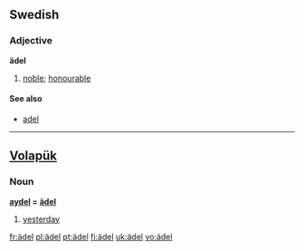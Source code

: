 ==Swedish==
{{sv-adj-reg|3=ädl}}

===Adjective===
'''ädel'''

# [[noble]]; [[honourable]]

====See also====
*[[adel]]

----

==[[Volapük]]==

===Noun===
'''[[aydel]] = [[ädel]]'''

# [[yesterday]]

[[fr:ädel]]
[[pl:ädel]]
[[pt:ädel]]
[[fi:ädel]]
[[uk:ädel]]
[[vo:ädel]]